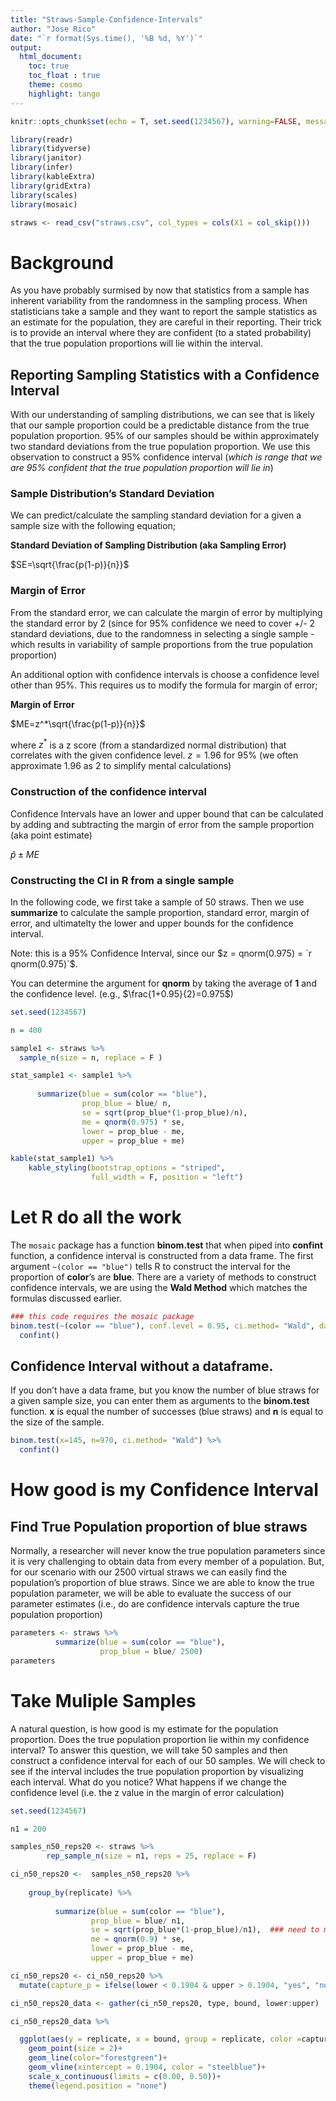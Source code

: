 ```yaml
---
title: "Straws-Sample-Confidence-Intervals"
author: "Jose Rico"
date: "`r format(Sys.time(), '%B %d, %Y')`"
output: 
  html_document:
    toc: true
    toc_float : true
    theme: cosmo
    highlight: tango
---
```


```r
knitr::opts_chunk$set(echo = T, set.seed(1234567), warning=FALSE, message=FALSE, fig.height=4, fig.align='center') #Chunk default settings 
```

```r
library(readr)
library(tidyverse)
library(janitor)
library(infer)
library(kableExtra)
library(gridExtra)
library(scales)
library(mosaic)
```

```r
straws <- read_csv("straws.csv", col_types = cols(X1 = col_skip()))
```

# Background
As you have probably surmised by now that statistics from a sample has inherent variability from the randomness in the sampling process.  When statisticians take a sample and they want to report the sample statistics as an estimate for the population, they are careful in their reporting.  Their trick is to provide an interval where they are confident (to a stated probability) that the true population proportions will lie within the interval.  


## Reporting Sampling Statistics with a Confidence Interval
With our understanding of sampling distributions, we can see that is likely that our sample proportion could be a predictable distance from the true population proportion.  95% of our samples should be within approximately two standard deviations from the true population proportion.  We use this observation to construct a 95% confidence interval (*which is range that we are 95% confident that the true population proportion will lie in*)

### Sample Distribution's Standard Deviation
We can predict/calculate the sampling standard deviation for a given a sample size with the following equation;  

**Standard Deviation of Sampling Distribution (aka Sampling Error)** 

$SE=\sqrt{\frac{p(1-p)}{n}}$

### Margin of Error
From the standard error, we can calculate the margin of error by multiplying the standard error by 2 (since for 95% confidence we need to cover +/- 2 standard deviations, due to the randomness in selecting a single sample - which results in variability of sample proportions from the true population proportion)

An additional option with confidence intervals is choose a confidence level other than 95%.   This requires us to modify the formula for margin of error;

**Margin of Error** 

$ME=z^*\sqrt{\frac{p(1-p)}{n}}$

where $z^*$ is a z score (from a standardized normal distribution) that correlates with the given confidence level. $z=1.96$ for 95% (we often approximate 1.96 as 2 to simplify mental calculations)

### Construction of the confidence interval
Confidence Intervals have an lower and upper bound that can be calculated by adding and subtracting the margin of error from the sample proportion (aka point estimate)

$\hat{p}\pm ME$

### Constructing the CI in R from a single sample
In the following code, we first take a sample of 50 straws.  Then we use **summarize** to calculate the sample proportion, standard error, margin of error, and ultimatelty the lower and upper bounds for the confidence interval.  

Note: this is a 95% Confidence Interval, since our $z = qnorm(0.975) = `r qnorm(0.975)`$.  

You can determine the argument for **qnorm** by taking the average of **1** and the confidence level.  (e.g., $\frac{1+0.95}{2}=0.975$)  

```r
set.seed(1234567)

n = 400

sample1 <- straws %>% 
  sample_n(size = n, replace = F ) 

stat_sample1 <- sample1 %>% 
  
      summarize(blue = sum(color == "blue"),
                prop_blue = blue/ n,
                se = sqrt(prop_blue*(1-prop_blue)/n),
                me = qnorm(0.975) * se,
                lower = prop_blue - me,
                upper = prop_blue + me)

kable(stat_sample1) %>% 
    kable_styling(bootstrap_options = "striped", 
                  full_width = F, position = "left")
```

# Let R do all the work
The `mosaic` package has a function **binom.test** that when piped into **confint** function, a confidence interval is constructed from a data frame.  The first argument `~(color == "blue")` tells R to construct the interval for the proportion of **color**'s are **blue**.  There are a variety of methods to construct confidence intervals, we are using the **Wald Method** which matches the formulas discussed earlier.  

```r
### this code requires the mosaic package
binom.test(~(color == "blue"), conf.level = 0.95, ci.method= "Wald", data = sample1) %>% 
  confint()
```
## Confidence Interval without a dataframe.
If you don't have a data frame, but you know the number of blue straws for a given sample size, you can enter them as arguments to the **binom.test** function.  **x** is equal the number of successes (blue straws) and **n** is equal to the size of the sample.


```r
binom.test(x=145, n=970, ci.method= "Wald") %>% 
  confint()
```

# How good is my Confidence Interval

## Find True Population proportion of blue straws
Normally, a researcher will never know the true population parameters since it is very challenging to obtain data from every member of a population.  But, for our scenario with our 2500 virtual straws we can easily find the population's proportion of blue straws.  Since we are able to know the true population parameter, we will be able to evaluate the success of our parameter estimates (i.e., do are confidence intervals capture the true population proportion)

```r
parameters <- straws %>% 
          summarize(blue = sum(color == "blue"),
                    prop_blue = blue/ 2500)
parameters
```

# Take Muliple Samples
A natural question, is how good is my estimate for the population proportion.  Does the true population proportion lie within my confidence interval?  To answer this question, we will take 50 samples and then construct a confidence interval for each of our 50 samples.  We will check to see if the interval includes the true population proportion by visualizing each interval.  What do you notice?  What happens if we change the confidence level (i.e. the z value in the margin of error calculation)


```r
set.seed(1234567)

n1 = 200

samples_n50_reps20 <- straws %>%
        rep_sample_n(size = n1, reps = 25, replace = F)

ci_n50_reps20 <-  samples_n50_reps20 %>%
  
    group_by(replicate) %>% 
  
          summarize(blue = sum(color == "blue"),
                  prop_blue = blue/ n1,
                  se = sqrt(prop_blue*(1-prop_blue)/n1),  ### need to modify for proper sample size
                  me = qnorm(0.9) * se,
                  lower = prop_blue - me,
                  upper = prop_blue + me)

ci_n50_reps20 <- ci_n50_reps20 %>%
  mutate(capture_p = ifelse(lower < 0.1904 & upper > 0.1904, "yes", "no"))

ci_n50_reps20_data <- gather(ci_n50_reps20, type, bound, lower:upper)

ci_n50_reps20_data %>% 

  ggplot(aes(y = replicate, x = bound, group = replicate, color =capture_p)) +
    geom_point(size = 2)+
    geom_line(color="forestgreen")+
    geom_vline(xintercept = 0.1904, color = "steelblue")+
    scale_x_continuous(limits = c(0.00, 0.50))+
    theme(legend.position = "none")


```






























